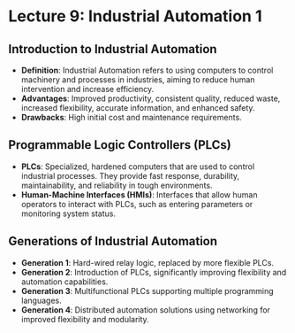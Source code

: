 <!-- lecture9_industrial_automation1.qmd -->

# Lecture 9: Industrial Automation 1

## Introduction to Industrial Automation
- **Definition**: Industrial Automation refers to using computers to control machinery and processes in industries, aiming to reduce human intervention and increase efficiency.
- **Advantages**: Improved productivity, consistent quality, reduced waste, increased flexibility, accurate information, and enhanced safety.
- **Drawbacks**: High initial cost and maintenance requirements.

## Programmable Logic Controllers (PLCs)
- **PLCs**: Specialized, hardened computers that are used to control industrial processes. They provide fast response, durability, maintainability, and reliability in tough environments.
- **Human-Machine Interfaces (HMIs)**: Interfaces that allow human operators to interact with PLCs, such as entering parameters or monitoring system status.

## Generations of Industrial Automation
- **Generation 1**: Hard-wired relay logic, replaced by more flexible PLCs.
- **Generation 2**: Introduction of PLCs, significantly improving flexibility and automation capabilities.
- **Generation 3**: Multifunctional PLCs supporting multiple programming languages.
- **Generation 4**: Distributed automation solutions using networking for improved flexibility and modularity.